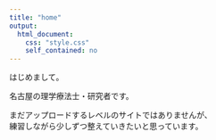 ```yaml
---
title: "home"
output:
  html_document:
    css: "style.css"
    self_contained: no
---
```



はじめまして。  


名古屋の理学療法士・研究者です。


まだアップロードするレベルのサイトではありませんが、  
練習しながら少しずつ整えていきたいと思っています。